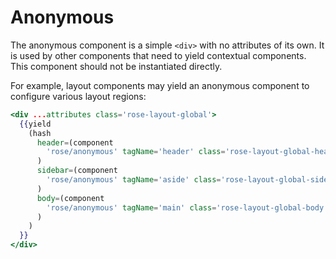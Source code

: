 
<Meta title="Rose/Anonymous" component="Anonymous" />

# Anonymous

The anonymous component is a simple `<div>` with no attributes of its own.
It is used by other components that need to yield contextual components.
This component should not be instantiated directly.

For example, layout components may yield an anonymous component to configure
various layout regions:

```handlebars
<div ...attributes class='rose-layout-global'>
  {{yield
    (hash
      header=(component
        'rose/anonymous' tagName='header' class='rose-layout-global-header'
      )
      sidebar=(component
        'rose/anonymous' tagName='aside' class='rose-layout-global-sidebar'
      )
      body=(component
        'rose/anonymous' tagName='main' class='rose-layout-global-body'
      )
    )
  }}
</div>
```
